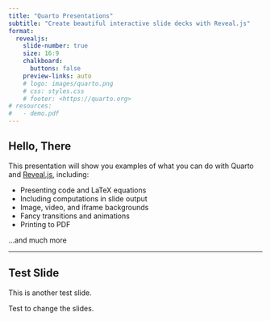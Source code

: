 ```yaml
---
title: "Quarto Presentations"
subtitle: "Create beautiful interactive slide decks with Reveal.js"
format:
  revealjs: 
    slide-number: true
    size: 16:9
    chalkboard: 
      buttons: false
    preview-links: auto
    # logo: images/quarto.png
    # css: styles.css
    # footer: <https://quarto.org>
# resources:
#   - demo.pdf
---
```


## Hello, There

This presentation will show you examples of what you can do with Quarto and [Reveal.js](https://revealjs.com), including:

-   Presenting code and LaTeX equations
-   Including computations in slide output
-   Image, video, and iframe backgrounds
-   Fancy transitions and animations
-   Printing to PDF

...and much more

---

## Test Slide

This is another test slide.

Test to change the slides.